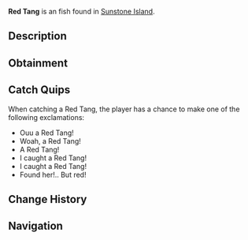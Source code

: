 {{FishInfobox
|image          = Red Tang.png
|rarity         = Uncommon
|sea            = First Sea
|location       = [[Sunstone Island]]
|sublocation    = 
|sources        = Fishing Rod
|radar_location = 
|xp             = 90
|weather        = 
|time           = 
|season         = Spring, Summer
|bait           = Flakes
|base_weight    = 1.5
|base_value     = 100
|weight_range   = 1.2
|base_chance    = 55
|base_resil     = 65
}}
'''Red Tang''' is an {{Rarity|Uncommon}} fish found in [[Sunstone Island]].

== Description ==
{{Description|The Red Tang is a relatively common catch within Sunstone Island. Very similar to other Tangs such as the Blue Tang, just red!|Bestiary Entry}}

== Obtainment ==
{{Description|Found in Sunstone Island.|Bestiary Hint}}
{{Fish Availability|
Sunstone Island
|top_rods      = 
Astralhook Rod\127697.95\187275.79;
Ethereal Prism Rod\127068.33\200028.87;
Summit Rod\123445.45\88186.65;
Champions Rod\123114.85\88088.92;
Celestial Rod\122528.12\91100.19;
Training Rod\114708.89\132971.47;
Flimsy Rod\89722.07\84131.26;
Leviathan's Fang Rod\120069.91\134517.73;
Kraken Rod\100149.41\122768.67;
Depthseeker Rod\122320.23\94035.32;
No-Life Rod\121597.57\121597.57;
Avalanche Rod\120761.45\84288.37;
Seraphic Rod\120497.52\120497.52;
Verdant Shear Rod\120140.88\102701.49;
Trident Rod\115305.15\85918.8;
Free Spirit Rod\112401.48\85667.47;
Blazebringer Rod\111166.08\96878.83;
Challenger's Rod\110358.55\110358.55;
Zeus Rod\110344.66\102642.67;
Rod Of The Forgotten Fang\110008.66\110008.66;
Volcanic Rod\107727.37\77896.71;
Rod Of The Depths\99897.33\99897.33;
Rod Of The Exalted One\94457.08\98295.79;
Steady Rod\60191.03\44635.63
|recommended   = Ethereal Prism Rod
}}

== Catch Quips ==
When catching a Red Tang, the player has a chance to make one of the following exclamations:
* Ouu a Red Tang!
* Woah, a Red Tang!
* A Red Tang!
* I caught a Red Tang!
* I caught a Red Tang!
* Found her!.. But red!

== Change History ==
{{Change History|{{subst:Current Version}}}}

== Navigation ==
{{Fish Navbox|Sunstone Island}}